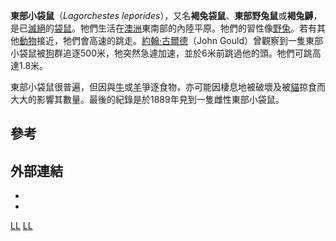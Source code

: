 {{CJK-New-Char|4D88}}
{{Speciesbox
| name = 東部小袋鼠
| image = Eastern Hare-wallaby Pengo.jpg
| status = EX
| status_system = iucn3.1
| status_ref = <ref name=iucn>{{IUCN2006|assessors=Australasian Marsupial & Monotreme Specialist Group|year=1996|id=11163|title=Lagorchestes leporides|downloaded=10 May 2006}}</ref>
| extinct = 1889年
| genus = Lagorchestes
| species = leporides
| authority =（[[約翰·古爾德|Gould]]，1841）
}}
'''東部小袋鼠'''（''Lagorchestes leporides''），又名'''褐兔袋鼠'''、'''東部野兔鼠'''或'''褐兔䶈'''，是已[[滅絕|滅絕]]的[[袋鼠|袋鼠]]。牠們生活在[[澳洲|澳洲]]東南部的內陸平原。牠們的習性像[[野兔|野兔]]。若有其他[[動物|動物]]接近，牠們會高速的跳走。[[約翰·古爾德|約翰·古爾德]]（John Gould）曾觀察到一隻東部小袋鼠被[[狗|狗]]群追逐500米，牠突然急遽加速，並於6米前跳過他的頭。牠們可跳高達1.8米。

東部小袋鼠很普遍，但因與[[牛|牛]]或[[羊|羊]]爭逐食物，亦可能因棲息地被破壞及被[[貓|貓]]掠食而大大的影響其數量。最後的紀錄是於1889年見到一隻雌性東部小袋鼠。

== 參考 ==
{{reflist}}

== 外部連結 ==
* {{cite book en | author=Flannery, Tim & Schouten, Peter | title=A Gap in Nature: Discovering the World's Extinct Animals | publisher=Atlantic Monthly Press, New York | year=2001 | id=ISBN 0-87113-797-6}}
* {{MSW3 Groves|pages=63}}
{{Taxonbar|from=Q209637}}

[[Category:IUCN紅色名錄絕滅物種|LL]]
[[Category:兔䶈屬|LL]]